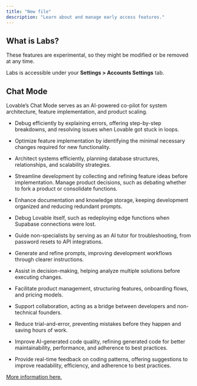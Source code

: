 ```yaml
---
title: "New file"
description: "Learn about and manage early access features."
---
```


## What is Labs?

These features are experimental, so they might be modified or be removed at any time.

Labs is accessible under your **Settings > Accounts Settings** tab.

## Chat Mode

Lovable’s Chat Mode serves as an AI-powered co-pilot for system architecture, feature implementation, and product scaling.

* Debug efficiently by explaining errors, offering step-by-step breakdowns, and resolving issues when Lovable got stuck in loops.

* Optimize feature implementation by identifying the minimal necessary changes required for new functionality.

* Architect systems efficiently, planning database structures, relationships, and scalability strategies.

* Streamline development by collecting and refining feature ideas before implementation.
  Manage product decisions, such as debating whether to fork a product or consolidate functions.

* Enhance documentation and knowledge storage, keeping development organized and reducing redundant prompts.

* Debug Lovable itself, such as redeploying edge functions when Supabase connections were lost.

* Guide non-specialists by serving as an AI tutor for troubleshooting, from password resets to API integrations.

* Generate and refine prompts, improving development workflows through clearer instructions.

* Assist in decision-making, helping analyze multiple solutions before executing changes.

* Facilitate product management, structuring features, onboarding flows, and pricing models.

* Support collaboration, acting as a bridge between developers and non-technical founders.

* Reduce trial-and-error, preventing mistakes before they happen and saving hours of work.

* Improve AI-generated code quality, refining generated code for better maintainability, performance, and adherence to best practices.

* Provide real-time feedback on coding patterns, offering suggestions to improve readability, efficiency, and adherence to best practices.

[More information here.](https://lovable.dev/blog/2025-01-31-lovable-chat-mode-on)